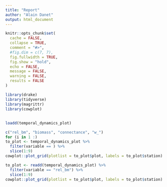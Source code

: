 ```yaml
---
title: "Report"
author: "Alain Danet"
output: html_document
---
```


```r
knitr::opts_chunk$set(
  cache = FALSE,
  collapse = TRUE,
  comment = "#>",
  #fig.dim = c(7, 7),
  fig.fullwidth = TRUE,
  fig.show = "hold",
  echo = FALSE,
  message = FALSE,
  warning = FALSE,
  results = FALSE 
)

library(drake)
library(tidyverse)
library(magrittr)
library(cowplot)
```


##

```r
loadd(temporal_dynamics_plot)

c("rel_bm", "biomass", "connectance", "w_")
for (i in 1 :)
to_plot <- temporal_dynamics_plot %>% 
  filter(variable == ) %>%
  slice(1:9)
cowplot::plot_grid(plotlist = to_plot$plot, labels = to_plot$station)
```


```r

to_plot <- readd(temporal_dynamics_plot) %>% 
  filter(variable == "rel_bm") %>%
  slice(1:9)
cowplot::plot_grid(plotlist = to_plot$plot, labels = to_plot$station)
```

